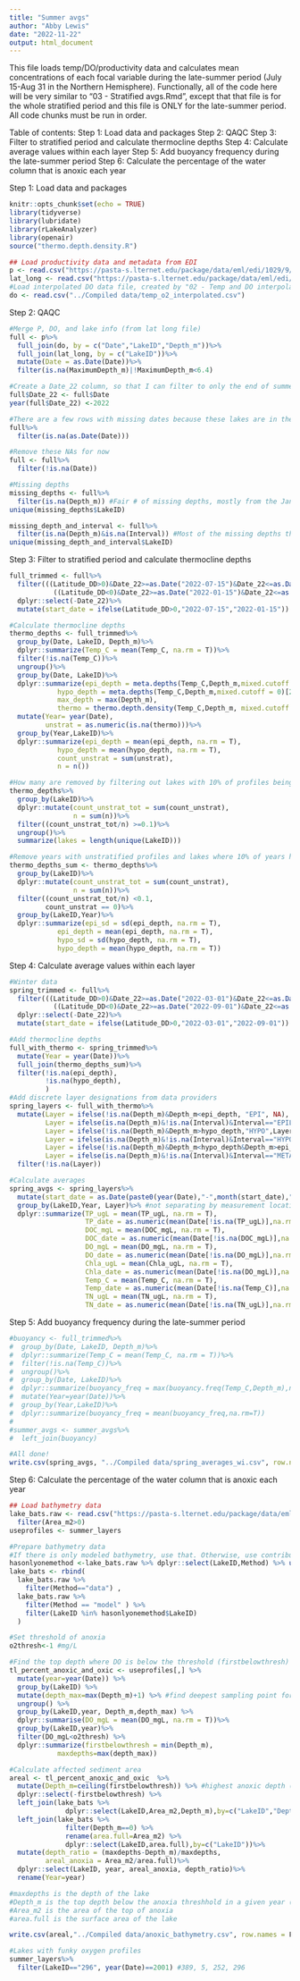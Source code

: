 ```yaml
---
title: "Summer avgs"
author: "Abby Lewis"
date: "2022-11-22"
output: html_document
---
```


This file loads temp/DO/productivity data and calculates mean concentrations of each focal variable during the late-summer period (July 15-Aug 31 in the Northern Hemisphere). Functionally, all of the code here will be very similar to "03 - Stratified avgs.Rmd", except that that file is for the whole stratified period and this file is ONLY for the late-summer period. All code chunks must be run in order.

Table of contents:
Step 1: Load data and packages
Step 2: QAQC
Step 3: Filter to stratified period and calculate thermocline depths
Step 4: Calculate average values within each layer
Step 5: Add buoyancy frequency during the late-summer period
Step 6: Calculate the percentage of the water column that is anoxic each year


Step 1: Load data and packages
```r
knitr::opts_chunk$set(echo = TRUE)
library(tidyverse)
library(lubridate)
library(rLakeAnalyzer)
library(openair)
source("thermo.depth.density.R")

## Load productivity data and metadata from EDI
p <- read.csv("https://pasta-s.lternet.edu/package/data/eml/edi/1029/9/0ece9d7b67cd49741ed7ee60192832e4")
lat_long <- read.csv("https://pasta-s.lternet.edu/package/data/eml/edi/1029/9/fadd3eaa25b5fdd1fc4efba70e660579")
#Load interpolated DO data file, created by "02 - Temp and DO interpolation.Rmd"
do <- read.csv("../Compiled data/temp_o2_interpolated.csv")
```


Step 2: QAQC
```r
#Merge P, DO, and lake info (from lat long file)
full <- p%>%
  full_join(do, by = c("Date","LakeID","Depth_m"))%>%
  full_join(lat_long, by = c("LakeID"))%>%
  mutate(Date = as.Date(Date))%>%
  filter(is.na(MaximumDepth_m)|!MaximumDepth_m<6.4)

#Create a Date_22 column, so that I can filter to only the end of summer
full$Date_22 <- full$Date
year(full$Date_22) <-2022

#There are a few rows with missing dates because these lakes are in the lat long database and not do/p
full%>%
  filter(is.na(as.Date(Date)))

#Remove these NAs for now
full <- full%>%
  filter(!is.na(Date))

#Missing depths
missing_depths <- full%>%
  filter(is.na(Depth_m)) #Fair # of missing depths, mostly from the Jane et al. data publication
unique(missing_depths$LakeID)

missing_depth_and_interval <- full%>%
  filter(is.na(Depth_m)&is.na(Interval)) #Most of the missing depths that are NOT from the Jane et al. data publication have the interval filled in
unique(missing_depth_and_interval$LakeID)
```


Step 3: Filter to stratified period and calculate thermocline depths
```r
full_trimmed <- full%>%
  filter(((Latitude_DD>0)&Date_22>=as.Date("2022-07-15")&Date_22<=as.Date("2022-08-31"))|
           ((Latitude_DD<0)&Date_22>=as.Date("2022-01-15")&Date_22<=as.Date("2022-02-28")))%>%
  dplyr::select(-Date_22)%>%
  mutate(start_date = ifelse(Latitude_DD>0,"2022-07-15","2022-01-15"))

#Calculate thermocline depths
thermo_depths <- full_trimmed%>%
  group_by(Date, LakeID, Depth_m)%>%
  dplyr::summarize(Temp_C = mean(Temp_C, na.rm = T))%>%
  filter(!is.na(Temp_C))%>%
  ungroup()%>%
  group_by(Date, LakeID)%>%
  dplyr::summarize(epi_depth = meta.depths(Temp_C,Depth_m,mixed.cutoff = 0)[1],
            hypo_depth = meta.depths(Temp_C,Depth_m,mixed.cutoff = 0)[2],
            max_depth = max(Depth_m),
            thermo = thermo.depth.density(Temp_C,Depth_m, mixed.cutoff = 0.1, seasonal = F))%>% #use custom density threshold function
  mutate(Year= year(Date),
         unstrat = as.numeric(is.na(thermo)))%>%
  group_by(Year,LakeID)%>%
  dplyr::summarize(epi_depth = mean(epi_depth, na.rm = T),
            hypo_depth = mean(hypo_depth, na.rm = T),
            count_unstrat = sum(unstrat),
            n = n())

#How many are removed by filtering out lakes with 10% of profiles being unstratified? 25
thermo_depths%>%
  group_by(LakeID)%>%
  dplyr::mutate(count_unstrat_tot = sum(count_unstrat),
                n = sum(n))%>%
  filter((count_unstrat_tot/n) >=0.1)%>%
  ungroup()%>%
  summarize(lakes = length(unique(LakeID)))

#Remove years with unstratified profiles and lakes where 10% of years have unstratified profiles
thermo_depths_sum <- thermo_depths%>%
  group_by(LakeID)%>%
  dplyr::mutate(count_unstrat_tot = sum(count_unstrat),
                n = sum(n))%>%
  filter((count_unstrat_tot/n) <0.1,
         count_unstrat == 0)%>%
  group_by(LakeID,Year)%>%
  dplyr::summarize(epi_sd = sd(epi_depth, na.rm = T),
            epi_depth = mean(epi_depth, na.rm = T),
            hypo_sd = sd(hypo_depth, na.rm = T),
            hypo_depth = mean(hypo_depth, na.rm = T))
```


Step 4: Calculate average values within each layer
```r
#Winter data
spring_trimmed <- full%>%
  filter(((Latitude_DD>0)&Date_22>=as.Date("2022-03-01")&Date_22<=as.Date("2022-06-01"))|
           ((Latitude_DD<0)&Date_22>=as.Date("2022-09-01")&Date_22<=as.Date("2022-12-01")))%>%
  dplyr::select(-Date_22)%>%
  mutate(start_date = ifelse(Latitude_DD>0,"2022-03-01","2022-09-01"))

#Add thermocline depths
full_with_thermo <- spring_trimmed%>%
  mutate(Year = year(Date))%>%
  full_join(thermo_depths_sum)%>%
  filter(!is.na(epi_depth),
         !is.na(hypo_depth),
         )
#Add discrete layer designations from data providers
spring_layers <- full_with_thermo%>%
  mutate(Layer = ifelse(!is.na(Depth_m)&Depth_m<epi_depth, "EPI", NA),
         Layer = ifelse(is.na(Depth_m)&!is.na(Interval)&Interval=="EPILIMNION","EPI",Layer),
         Layer = ifelse(!is.na(Depth_m)&Depth_m>hypo_depth,"HYPO",Layer),
         Layer = ifelse(is.na(Depth_m)&!is.na(Interval)&Interval=="HYPOLIMNION","HYPO",Layer),
         Layer = ifelse(!is.na(Depth_m)&Depth_m<hypo_depth&Depth_m>epi_depth, "META",Layer),
         Layer = ifelse(is.na(Depth_m)&!is.na(Interval)&Interval=="METALIMNION","META",Layer))%>%
  filter(!is.na(Layer))

#Calculate averages
spring_avgs <- spring_layers%>%
  mutate(start_date = as.Date(paste0(year(Date),"-",month(start_date),"-",day(start_date))))%>%
  group_by(LakeID,Year, Layer)%>% #not separating by measurement location. Is this a problem?
  dplyr::summarize(TP_ugL = mean(TP_ugL, na.rm = T),
                   TP_date = as.numeric(mean(Date[!is.na(TP_ugL)],na.rm=T)-unique(start_date)),
                   DOC_mgL = mean(DOC_mgL, na.rm = T),
                   DOC_date = as.numeric(mean(Date[!is.na(DOC_mgL)],na.rm=T)-unique(start_date)),
                   DO_mgL = mean(DO_mgL, na.rm = T),
                   DO_date = as.numeric(mean(Date[!is.na(DO_mgL)],na.rm=T)-unique(start_date)),
                   Chla_ugL = mean(Chla_ugL, na.rm = T),
                   Chla_date = as.numeric(mean(Date[!is.na(DO_mgL)],na.rm=T)-unique(start_date)),
                   Temp_C = mean(Temp_C, na.rm = T),
                   Temp_date = as.numeric(mean(Date[!is.na(Temp_C)],na.rm=T)-unique(start_date)),
                   TN_ugL = mean(TN_ugL, na.rm = T),
                   TN_date = as.numeric(mean(Date[!is.na(TN_ugL)],na.rm=T)-unique(start_date)))
```


Step 5: Add buoyancy frequency during the late-summer period
```r
#buoyancy <- full_trimmed%>%
#  group_by(Date, LakeID, Depth_m)%>%
#  dplyr::summarize(Temp_C = mean(Temp_C, na.rm = T))%>%
#  filter(!is.na(Temp_C))%>%
#  ungroup()%>%
#  group_by(Date, LakeID)%>%
#  dplyr::summarize(buoyancy_freq = max(buoyancy.freq(Temp_C,Depth_m),na.rm=T))%>%
#  mutate(Year=year(Date))%>%
#  group_by(Year,LakeID)%>%
#  dplyr::summarize(buoyancy_freq = mean(buoyancy_freq,na.rm=T))
#
#summer_avgs <- summer_avgs%>%
#  left_join(buoyancy)

#All done!
write.csv(spring_avgs, "../Compiled data/spring_averages_wi.csv", row.names = F)
```


Step 6: Calculate the percentage of the water column that is anoxic each year
```r
## Load bathymetry data
lake_bats.raw <- read.csv("https://pasta-s.lternet.edu/package/data/eml/edi/1029/9/ba733454c29a5f026efed05a6e6ef75b")%>%
  filter(Area_m2>0)
useprofiles <- summer_layers

#Prepare bathymetry data
#If there is only modeled bathymetry, use that. Otherwise, use contributed data
hasonlyonemethod <-lake_bats.raw %>% dplyr::select(LakeID,Method) %>% unique() %>% group_by(LakeID) %>% summarize(methods=n()) %>% filter(methods!=2)
lake_bats <- rbind(
  lake_bats.raw %>% 
    filter(Method=="data") ,
  lake_bats.raw %>% 
    filter(Method == "model" ) %>%  
    filter(LakeID %in% hasonlyonemethod$LakeID)
  )

#Set threshold of anoxia
o2thresh<-1 #mg/L

#Find the top depth where DO is below the threshold (firstbelowthresh)
tl_percent_anoxic_and_oxic <- useprofiles[,] %>%  
  mutate(year=year(Date)) %>% 
  group_by(LakeID) %>%  
  mutate(depth_max=max(Depth_m)+1) %>% #find deepest sampling point for each lake, add 1 to get the sediment depth
  ungroup() %>% 
  group_by(LakeID,year, Depth_m,depth_max) %>% 
  dplyr::summarise(DO_mgL = mean(DO_mgL, na.rm = T))%>%
  group_by(LakeID,year)%>%
  filter(DO_mgL<o2thresh) %>%
  dplyr::summarize(firstbelowthresh = min(Depth_m),
            maxdepths=max(depth_max))

#Calculate affected sediment area
areal <- tl_percent_anoxic_and_oxic  %>%
  mutate(Depth_m=ceiling(firstbelowthresh)) %>% #highest anoxic depth (according to the threshold above)
  dplyr::select(-firstbelowthresh) %>% 
  left_join(lake_bats %>% 
              dplyr::select(LakeID,Area_m2,Depth_m),by=c("LakeID","Depth_m")) %>%
  left_join(lake_bats %>% 
              filter(Depth_m==0) %>% 
              rename(area.full=Area_m2) %>% 
              dplyr::select(LakeID,area.full),by=c("LakeID"))%>%
  mutate(depth_ratio = (maxdepths-Depth_m)/maxdepths,
         areal_anoxia = Area_m2/area.full)%>%
  dplyr::select(LakeID, year, areal_anoxia, depth_ratio)%>%
  rename(Year=year)

#maxdepths is the depth of the lake
#Depth_m is the top depth below the anoxia threshhold in a given year (1m intervals)
#Area_m2 is the area of the top of anoxia
#area.full is the surface area of the lake

write.csv(areal,"../Compiled data/anoxic_bathymetry.csv", row.names = F)

#Lakes with funky oxygen profiles
summer_layers%>%
  filter(LakeID=="296", year(Date)==2001) #389, 5, 252, 296
```
